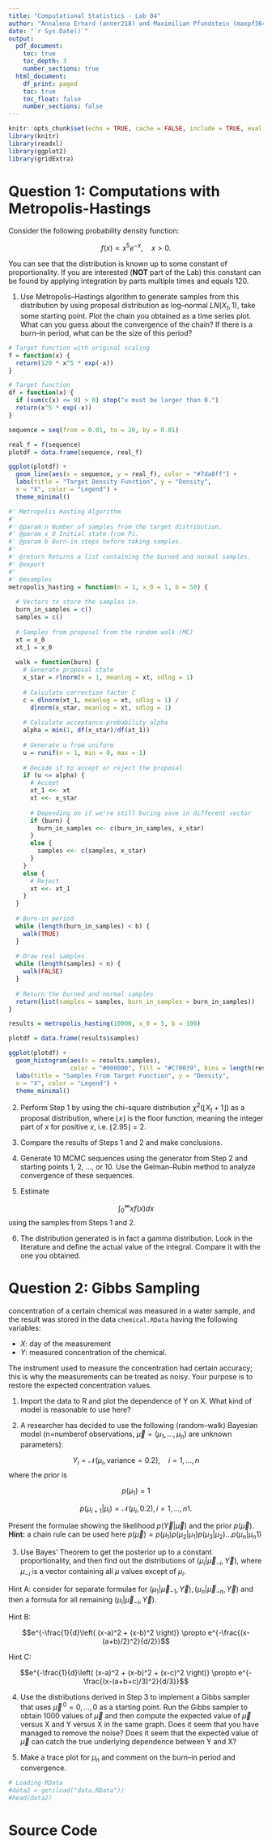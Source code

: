 ```yaml
---
title: "Computational Statistics - Lab 04"
author: "Annalena Erhard (anner218) and Maximilian Pfundstein (maxpf364)"
date: "`r Sys.Date()`"
output:
  pdf_document:
    toc: true
    toc_depth: 3
    number_sections: true
  html_document:
    df_print: paged
    toc: true
    toc_float: false
    number_sections: false
---
```


```r
knitr::opts_chunk$set(echo = TRUE, cache = FALSE, include = TRUE, eval = TRUE)
library(knitr)
library(readxl)
library(ggplot2)
library(gridExtra)
```

# Question 1: Computations with Metropolis-Hastings

Consider the following probability density function:

$$f(x) \propto x^5e^{-x}, \quad x > 0.$$

You can see that the distribution is known up to some constant of proportionality. If you are
interested (**NOT** part of the Lab) this constant can be found by applying integration by parts
multiple times and equals 120.

1. Use Metropolis–Hastings algorithm to generate samples from this distribution by using proposal distribution as log–normal $LN(X_t,1)$, take some starting point. Plot the chain you obtained as a time series plot. What can you guess about the convergence of the chain? If there is a burn–in period, what can be the size of this period?

```r

# Target function with original scaling
f = function(x) {
  return(120 * x^5 * exp(-x))
}

# Target function
df = function(x) {
  if (sum(c(x) <= 0) > 0) stop("x must be larger than 0.")
  return(x^5 * exp(-x))
}

```

```r

sequence = seq(from = 0.01, to = 20, by = 0.01)

real_f = f(sequence)
plotdf = data.frame(sequence, real_f)

ggplot(plotdf) +
  geom_line(aes(x = sequence, y = real_f), color = "#7da0ff") +
  labs(title = "Target Density Function", y = "Density",
  x = "X", color = "Legend") +
  theme_minimal()

```



```r

#' Metropolis Hasting Algorithm
#'
#' @param n Number of samples from the target distribution.
#' @param x_0 Initial state from Pi. 
#' @param b Burn-in steps before taking samples.
#'
#' @return Returns a list containing the burned and normal samples.
#' @export
#'
#' @examples
metropolis_hasting = function(n = 1, x_0 = 1, b = 50) {
  
  # Vectors to store the samples in.
  burn_in_samples = c()
  samples = c()
  
  # Samples from proposel from the random walk (MC)
  xt = x_0
  xt_1 = x_0
  
  walk = function(burn) {
    # Generate proposal state
    x_star = rlnorm(n = 1, meanlog = xt, sdlog = 1)
    
    # Calculate correction factor C
    c = dlnorm(xt_1, meanlog = xt, sdlog = 1) /
      dlnorm(x_star, meanlog = xt, sdlog = 1)
    
    # Calculate acceptance probability alpha
    alpha = min(1, df(x_star)/df(xt_1))
    
    # Generate u from uniform
    u = runif(n = 1, min = 0, max = 1)
    
    # Decide if to accept or reject the proposal
    if (u <= alpha) {
      # Accept
      xt_1 <<- xt
      xt <<- x_star
      
      # Depending on if we're still buring save in different vector
      if (burn) {
        burn_in_samples <<- c(burn_in_samples, x_star)
      }
      else {
        samples <<- c(samples, x_star)
      }
    }
    else {
      # Reject
      xt <<- xt_1
    }
  }
  
  # Burn-in period
  while (length(burn_in_samples) < b) {
    walk(TRUE)
  }
  
  # Draw real samples
  while (length(samples) < n) {
    walk(FALSE)
  }
  
  # Return the burned and normal samples
  return(list(samples = samples, burn_in_samples = burn_in_samples))
}

results = metropolis_hasting(10000, x_0 = 5, b = 100)

```

```r

plotdf = data.frame(results$samples)

ggplot(plotdf) +
  geom_histogram(aes(x = results.samples),
                 color = "#000000", fill = "#C70039", bins = length(results$samples)/100) +
  labs(title = "Samples From Target Function", y = "Density",
  x = "X", color = "Legend") +
  theme_minimal()

```



2. Perform Step 1 by using the chi–square distribution $\chi ^2(\lfloor X_t+1 \rfloor)$ as a proposal distribution, where $\lfloor x \rfloor$ is the floor function, meaning the integer part of $x$ for positive $x$, i.e. $\lfloor 2.95 \rfloor = 2.$

3. Compare the results of Steps 1 and 2 and make conclusions.

4. Generate 10 MCMC sequences using the generator from Step 2 and starting points 1, 2, ..., or 10. Use the Gelman–Rubin method to analyze convergence of these sequences.

5. Estimate

$$\int_{0}^{\infty} x f(x)dx $$
using the samples from Steps 1 and 2.

6. The distribution generated is in fact a gamma distribution. Look in the literature and define the actual value of the integral. Compare it with the one you obtained.

# Question 2: Gibbs Sampling

concentration of a certain chemical was measured in a water sample, and the result was stored
in the data `chemical.RData` having the following variables:

- $X:$ day of the measurement
- $Y:$ measured concentration of the chemical.

The instrument used to measure the concentration had certain accuracy; this is why the measurements can be treated as noisy. Your purpose is to restore the expected concentration values.

1. Import the data to R and plot the dependence of Y on X. What kind of model is reasonable to use here?

2. A researcher has decided to use the following (random–walk) Bayesian model (n=numberof observations, $\vec{\mu} = (\mu_1,...,\mu_n)$ are unknown parameters):

$$Y_i = \mathcal{N}(\mu_i, \text{variance} = 0.2), \quad i=1,...,n$$
where the prior is

$$p(\mu_1) = 1$$

$$p(\mu_{i+1}|\mu_i) = \mathcal{N}(\mu_i, 0.2), i=1,...,n1.$$

Present the formulae showing the likelihood $p(\vec{Y}|\vec{\mu})$ and the prior $p(\vec{\mu})$. **Hint:** a chain rule can be used here $p(\vec{\mu}) = p(\mu_1)p(\mu_2|\mu_1)p(\mu_3|\mu_2)...p(\mu_n|\mu_n1)$

3. Use Bayes’ Theorem to get the posterior up to a constant proportionality, and then find out the distributions of $(\mu_i|\vec{\mu}_{-i},\vec{Y})$, where $\mu_{-i}$ is a vector containing all $\mu$ values except of $\mu_{i}$.

Hint A: consider for separate formulae for $(\mu_1|\vec{\mu}_{-1},\vec{Y}), (\mu_n|\vec{\mu}_{-n},\vec{Y})$ and then a formula for all remaining $(\mu_i|\vec{\mu}_{-i},\vec{Y})$.

Hint B:

$$e^{-\frac{1}{d}\left( (x-a)^2 + (x-b)^2 \right)} \propto e^{-\frac{(x-(a+b)/2)^2}{d/2}}$$

Hint C:

$$e^{-\frac{1}{d}\left( (x-a)^2 + (x-b)^2 + (x-c)^2 \right)} \propto e^{-\frac{(x-(a+b+c)/3)^2}{d/3}}$$

4. Use the distributions derived in Step 3 to implement a Gibbs sampler that uses $\vec{\mu}^{\,0} = 0,...,0$ as a starting point. Run the Gibbs sampler to obtain 1000 values of $\vec{\mu}$ and then compute the expected value of $\vec{\mu}$ versus X and Y versus X in the same graph. Does it seem that you have managed to remove the noise? Does it seem that the expected value of $\vec{\mu}$ can catch the true underlying dependence between Y and X?

5. Make a trace plot for $\mu_n$ and comment on the burn–in period and convergence.



```r

# Loading RData
#data2 = get(load("data.RData"))
#head(data2)

```



# Source Code

```r

```